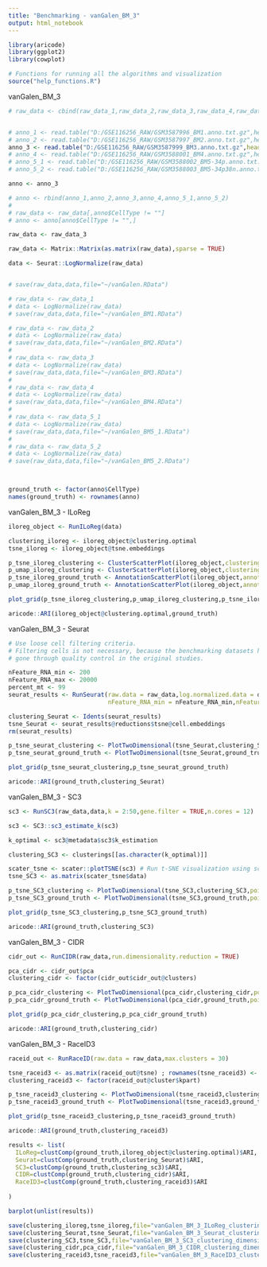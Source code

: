 ---
title: "Benchmarking - vanGalen_BM_3"
output: html_notebook
---

```{r}
library(aricode)
library(ggplot2)
library(cowplot)
```


```{r}
# Functions for running all the algorithms and visualization
source("help_functions.R")
```



vanGalen_BM_3
```{r}
# raw_data <- cbind(raw_data_1,raw_data_2,raw_data_3,raw_data_4,raw_data_5_1,raw_data_5_2)


# anno_1 <- read.table("D:/GSE116256_RAW/GSM3587996_BM1.anno.txt.gz",header = TRUE,row.names = 1,as.is=TRUE,sep = "\t")
# anno_2 <- read.table("D:/GSE116256_RAW/GSM3587997_BM2.anno.txt.gz",header = TRUE,row.names = 1,as.is=TRUE,sep = "\t")
anno_3 <- read.table("D:/GSE116256_RAW/GSM3587999_BM3.anno.txt.gz",header = TRUE,row.names = 1,as.is=TRUE,sep = "\t")
# anno_4 <- read.table("D:/GSE116256_RAW/GSM3588001_BM4.anno.txt.gz",header = TRUE,row.names = 1,as.is=TRUE,sep = "\t")
# anno_5_1 <- read.table("D:/GSE116256_RAW/GSM3588002_BM5-34p.anno.txt.gz",header = TRUE,row.names = 1,as.is=TRUE,sep = "\t")
# anno_5_2 <- read.table("D:/GSE116256_RAW/GSM3588003_BM5-34p38n.anno.txt.gz",header = TRUE,row.names = 1,as.is=TRUE,sep = "\t")

anno <- anno_3

# anno <- rbind(anno_1,anno_2,anno_3,anno_4,anno_5_1,anno_5_2)
# 
# raw_data <- raw_data[,anno$CellType != ""]
# anno <- anno[anno$CellType != "",]

raw_data <- raw_data_3

raw_data <- Matrix::Matrix(as.matrix(raw_data),sparse = TRUE)

data <- Seurat::LogNormalize(raw_data)


# save(raw_data,data,file="~/vanGalen.RData")

# raw_data <- raw_data_1
# data <- LogNormalize(raw_data)
# save(raw_data,data,file="~/vanGalen_BM1.RData")

# raw_data <- raw_data_2
# data <- LogNormalize(raw_data)
# save(raw_data,data,file="~/vanGalen_BM2.RData")
# 
# raw_data <- raw_data_3
# data <- LogNormalize(raw_data)
# save(raw_data,data,file="~/vanGalen_BM3.RData")
# 
# raw_data <- raw_data_4
# data <- LogNormalize(raw_data)
# save(raw_data,data,file="~/vanGalen_BM4.RData")
# 
# raw_data <- raw_data_5_1
# data <- LogNormalize(raw_data)
# save(raw_data,data,file="~/vanGalen_BM5_1.RData")
# 
# raw_data <- raw_data_5_2
# data <- LogNormalize(raw_data)
# save(raw_data,data,file="~/vanGalen_BM5_2.RData")



ground_truth <- factor(anno$CellType)
names(ground_truth) <- rownames(anno)
```


vanGalen_BM_3 - ILoReg
```{r}

iloreg_object <- RunILoReg(data)

```

```{r}
clustering_iloreg <- iloreg_object@clustering.optimal
tsne_iloreg <- iloreg_object@tsne.embeddings
```


```{r fig_vanGalen_BM_3_ILoReg, fig.height = 10, fig.width = 12, fig.align = "center"}
p_tsne_iloreg_clustering <- ClusterScatterPlot(iloreg_object,clustering.type = "optimal",point.size = 0.7,dim.reduction.type = "tsne",return.plot = T) + ggtitle("ILoReg - t-SNE") + theme(plot.title = element_text(hjust = 0.5))
p_umap_iloreg_clustering <- ClusterScatterPlot(iloreg_object,clustering.type = "optimal",point.size = 0.7,dim.reduction.type = "umap",return.plot = T) + ggtitle("ILoReg - UMAP") + theme(plot.title = element_text(hjust = 0.5))
p_tsne_iloreg_ground_truth <- AnnotationScatterPlot(iloreg_object,annotation = ground_truth,point.size = 0.7,dim.reduction.type = "tsne",return.plot = T) + ggtitle("Ground truth - t-SNE") + theme(plot.title = element_text(hjust = 0.5))
p_umap_iloreg_ground_truth <- AnnotationScatterPlot(iloreg_object,annotation = ground_truth,point.size = 0.7,dim.reduction.type = "umap",return.plot = T) + ggtitle("Ground truth - UMAP") + theme(plot.title = element_text(hjust = 0.5))

plot_grid(p_tsne_iloreg_clustering,p_umap_iloreg_clustering,p_tsne_iloreg_ground_truth,p_umap_iloreg_ground_truth)

```


```{r}
aricode::ARI(iloreg_object@clustering.optimal,ground_truth)
```


vanGalen_BM_3 - Seurat
```{r}

# Use loose cell filtering criteria. 
# Filtering cells is not necessary, because the benchmarking datasets have already
# gone through quality control in the original studies.

nFeature_RNA_min <- 200
nFeature_RNA_max <- 20000
percent_mt <- 99
seurat_results <- RunSeurat(raw.data = raw_data,log.normalized.data = data,min.cells = 3,min.features = 200,
                            nFeature_RNA_min = nFeature_RNA_min,nFeature_RNA_max = nFeature_RNA_max,percent_mt = percent_mt,nfeatures = 2000,dims = 1:10,resolution = 0.8,return.seurat.obj = TRUE)

```

```{r}
clustering_Seurat <- Idents(seurat_results)
tsne_Seurat <- seurat_results@reductions$tsne@cell.embeddings
rm(seurat_results)
```


```{r fig_vanGalen_BM_3_Seurat, fig.height = 3, fig.width = 8, fig.align = "center"}
p_tsne_seurat_clustering <- PlotTwoDimensional(tsne_Seurat,clustering_Seurat,point.size = 0.7,return.plot = T) + ggtitle("Seurat - t-SNE") + theme(plot.title = element_text(hjust = 0.5))
p_tsne_seurat_ground_truth <- PlotTwoDimensional(tsne_Seurat,ground_truth,point.size = 0.7,return.plot = T) + ggtitle("Ground truth - t-SNE") + theme(plot.title = element_text(hjust = 0.5))

plot_grid(p_tsne_seurat_clustering,p_tsne_seurat_ground_truth)

```


```{r}
aricode::ARI(ground_truth,clustering_Seurat)
```



vanGalen_BM_3 - SC3
```{r}

sc3 <- RunSC3(raw_data,data,k = 2:50,gene.filter = TRUE,n.cores = 12)

sc3 <- SC3::sc3_estimate_k(sc3)

k_optimal <- sc3@metadata$sc3$k_estimation

clustering_SC3 <- clusterings[[as.character(k_optimal)]]

scater_tsne <- scater::plotTSNE(sc3) # Run t-SNE visualization using scater R package
tsne_SC3 <- as.matrix(scater_tsne$data)

```




```{r fig_vanGalen_BM_3_SC3, fig.height = 3, fig.width = 8, fig.align = "center"}
p_tsne_SC3_clustering <- PlotTwoDimensional(tsne_SC3,clustering_SC3,point.size = 0.7,return.plot = T) + ggtitle("SC3 - t-SNE") + theme(plot.title = element_text(hjust = 0.5))
p_tsne_SC3_ground_truth <- PlotTwoDimensional(tsne_SC3,ground_truth,point.size = 0.7,return.plot = T) + ggtitle("Ground truth - t-SNE") + theme(plot.title = element_text(hjust = 0.5))

plot_grid(p_tsne_SC3_clustering,p_tsne_SC3_ground_truth)

```


```{r}
aricode::ARI(ground_truth,clustering_SC3)
```

vanGalen_BM_3 - CIDR
```{r}
cidr_out <- RunCIDR(raw_data,run.dimensionality.reduction = TRUE)

```


```{r}
pca_cidr <- cidr_out$pca
clustering_cidr <- factor(cidr_out$cidr_out@clusters)
```


```{r fig_vanGalen_BM_3_CIDR, fig.height = 3, fig.width = 8, fig.align = "center"}
p_pca_cidr_clustering <- PlotTwoDimensional(pca_cidr,clustering_cidr,point.size = 0.7,return.plot = T) + ggtitle("CIDR - PCA") + theme(plot.title = element_text(hjust = 0.5))
p_pca_cidr_ground_truth <- PlotTwoDimensional(pca_cidr,ground_truth,point.size = 0.7,return.plot = T) + ggtitle("Ground truth - PCA") + theme(plot.title = element_text(hjust = 0.5))

plot_grid(p_pca_cidr_clustering,p_pca_cidr_ground_truth)

```

```{r}
aricode::ARI(ground_truth,clustering_cidr)
```



vanGalen_BM_3 - RaceID3
```{r}

raceid_out <- RunRaceID(raw.data = raw_data,max.clusters = 30)

```


```{r}


tsne_raceid3 <- as.matrix(raceid_out@tsne) ; rownames(tsne_raceid3) <- colnames(data)
clustering_raceid3 <- factor(raceid_out@cluster$kpart)
```


```{r fig_vanGalen_BM_3_RaceID3, fig.height = 3, fig.width = 8, fig.align = "center"}
p_tsne_raceid3_clustering <- PlotTwoDimensional(tsne_raceid3,clustering_raceid3,point.size = 0.7,return.plot = T) + ggtitle("RaceID3 - PCA") + theme(plot.title = element_text(hjust = 0.5))
p_tsne_raceid3_ground_truth <- PlotTwoDimensional(tsne_raceid3,ground_truth,point.size = 0.7,return.plot = T) + ggtitle("Ground truth - PCA") + theme(plot.title = element_text(hjust = 0.5))

plot_grid(p_tsne_raceid3_clustering,p_tsne_raceid3_ground_truth)

```


```{r}
aricode::ARI(ground_truth,clustering_raceid3)
```


```{r}
results <- list(
  ILoReg=clustComp(ground_truth,iloreg_object@clustering.optimal)$ARI,
  Seurat=clustComp(ground_truth,clustering_Seurat)$ARI,
  SC3=clustComp(ground_truth,clustering_sc3)$ARI,
  CIDR=clustComp(ground_truth,clustering_cidr)$ARI,
  RaceID3=clustComp(ground_truth,clustering_raceid3)$ARI
  
)

barplot(unlist(results))
```


```{r}
save(clustering_iloreg,tsne_iloreg,file="vanGalen_BM_3_ILoReg_clustering_dimensionality_reduction.RData")
save(clustering_Seurat,tsne_Seurat,file="vanGalen_BM_3_Seurat_clustering_dimensionality_reduction.RData")
save(clustering_SC3,tsne_SC3,file="vanGalen_BM_3_SC3_clustering_dimensionality_reduction.RData")
save(clustering_cidr,pca_cidr,file="vanGalen_BM_3_CIDR_clustering_dimensionality_reduction.RData")
save(clustering_raceid3,tsne_raceid3,file="vanGalen_BM_3_RaceID3_clustering_dimensionality_reduction.RData")

```



